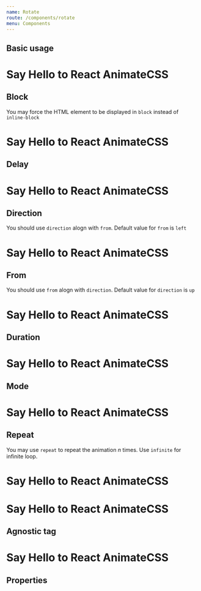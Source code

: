 ```yaml
---
name: Rotate
route: /components/rotate
menu: Components
---
```



## Basic usage

<Playground>
  <h1>Say Hello to React
    <Rotate animate={true}>
      AnimateCSS
    </Rotate>  
  </h1>
</Playground>

## Block

You may force the HTML element to be displayed in `block` instead of `inline-block`

<Playground>
  <h1>Say Hello to React
    <Rotate animate={true} block>
      AnimateCSS
    </Rotate>  
  </h1>
</Playground>

## Delay

<Playground>
  <h1>Say Hello to React
    <Rotate animate={true} delay="5s">
      AnimateCSS
    </Rotate>  
  </h1>
</Playground>

## Direction

You should use `direction` alogn with `from`. Default value for `from` is `left`

<Playground>
  <h1>Say Hello to React
    <Rotate animate={true} direction="up">
      AnimateCSS
    </Rotate>  
  </h1>
</Playground>

## From

You should use `from` alogn with `direction`. Default value for `direction` is `up`

<Playground>
  <h1>Say Hello to React
    <Rotate animate={true} from="right">
      AnimateCSS
    </Rotate>  
  </h1>
</Playground>

## Duration

<Playground>
  <h1>Say Hello to React
    <Rotate animate={true} duration="5s">
      AnimateCSS
    </Rotate>  
  </h1>
</Playground>

## Mode

<Playground>
  <h1>Say Hello to React
    <Rotate animate={true} mode="out">
      AnimateCSS
    </Rotate>  
  </h1>
</Playground>

## Repeat

You may use `repeat` to repeat the animation _n_ times. Use `infinite` for infinite loop.

<Playground>
  <h1>Say Hello to React
    <Rotate animate={true} repeat="3">
      AnimateCSS
    </Rotate>  
  </h1>
</Playground>

<Playground>
  <h1>Say Hello to React
    <Rotate animate={true} repeat="infinite">
      AnimateCSS
    </Rotate>  
  </h1>
</Playground>

## Agnostic tag

<Playground>
  <h1>Say Hello to React
    <Rotate animate={true} as="em">
      AnimateCSS
    </Rotate>  
  </h1>
</Playground>

## Properties

<Props of={Rotate} />